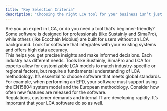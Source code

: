 ```yaml
---
title: "Key Selection Criteria"
description: "Choosing the right LCA tool for your business isn’t just about picking the most popular software. Each company has unique needs, so here are some critical things to consider:"
---
```


<AccordionGroup>
  <Accordion title="User-Friendliness">
    Are you an expert in LCA, or do you need a tool that’s beginner-friendly?<br/>
    Some software is designed for professionals (like Sustainly and SimaPro),
    while others (like Ecochain Mobius) are built for users without an LCA background.
  </Accordion>

  <Accordion title="Data Accuracy and Integration">
    Look for software that integrates with your existing systems and offers high data accuracy.<br/>
    This helps you get precise insights and make informed decisions.
  </Accordion>

  <Accordion title="Customization and Flexibility">
    Each industry has different needs. Tools like Sustainly, SimaPro and LCA for experts
    allow for customizable LCA models to match industry-specific or regional factors,
    but require a fundamental understanding of LCA methodology.
  </Accordion>

  <Accordion title="Compatibility with Standards and Regulations">
    It’s essential to choose software that meets global standards.<br/>
    For example, when performing an EPD, your software must support
    using the EN15804 system model and the European methodology.
  </Accordion>

  <Accordion title="Future Development">
    Consider how often new features are released for the software.<br/>
    Regulations, customer demands and internal IT are developing rapidly.
    It’s important that your LCA software do so as well.
  </Accordion>
</AccordionGroup>
